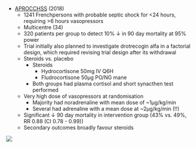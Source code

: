 * [APROCCHSS](http://www.nejm.org/doi/full/10.1056/NEJMoa1705716) (2018)
	* 1241 Frenchpersons with probable septic shock for <24 hours, requiring >6 hours vasopressors
	* Multicentre (34)
	* 320 patients per group to detect 10% ↓ in 90 day mortality at 95% power
	* Trial initially also planned to investigate drotrecogin alfa in a factorial design, which required revising trial design after its withdrawal
	* Steroids vs. placebo
		* Steroids
			* Hydrocortisone 50mg IV Q6H
			* Fludrocortisone 50μg PO/NG mane
		* Both groups had plasma cortisol and short synacthen test performed
	* Very high dose of vasopressors at randomisation\
		* Majority had noradrenaline with mean dose of ~1μg/kg/min
		* Several had adrenaline with a mean dose at ~2μg/kg/min (!!)
	* Significant ↓ 90 day mortality in intervention group (43% vs. 49%, RR 0.88 (CI 0.78 - 0.99))
	* Secondary outcomes broadly favour steroids

:::column-margin
![](/resources/aprocchss.png)
:::